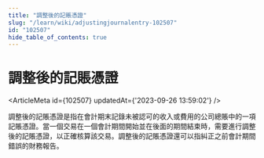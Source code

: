 ```yaml
---
title: "調整後的記賬憑證"
slug: "/learn/wiki/adjustingjournalentry-102507"
id: "102507"
hide_table_of_contents: true
---
```



# 調整後的記賬憑證

<ArticleMeta id={102507} updatedAt={'2023-09-26 13:59:02'} />
<div className='border-solid border-b border-t-0 my-4 border-[var(--ifm-color-gray-300)]' />

調整後的記賬憑證是指在會計期末記錄未被認可的收入或費用的公司總賬中的一項記賬憑證。當一個交易在一個會計期間開始並在後面的期間結束時，需要進行調整後的記賬憑證，以正確核算該交易。調整後的記賬憑證還可以指糾正之前會計期間錯誤的財務報告。
